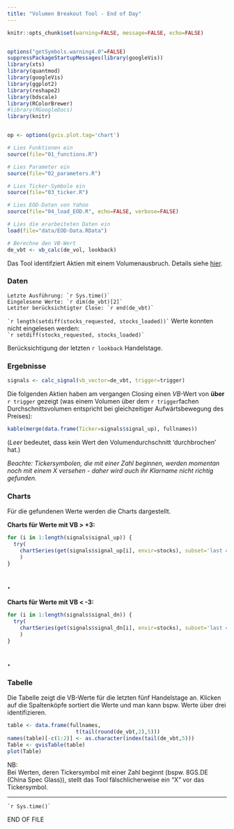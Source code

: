 ```yaml
---
title: "Volumen Breakout Tool - End of Day"
---
```



```r
knitr::opts_chunk$set(warning=FALSE, message=FALSE, echo=FALSE)


options("getSymbols.warning4.0"=FALSE)
suppressPackageStartupMessages(library(googleVis))
library(xts)
library(quantmod)
library(googleVis)
library(ggplot2)
library(reshape2)
library(bdscale)
library(RColorBrewer)
#library(RGoogleDocs)
library(knitr)


op <- options(gvis.plot.tag='chart')

# Lies Funktionen ein
source(file="01_functions.R")

# Lies Parameter ein
source(file="02_parameters.R")

# Lies Ticker-Symbole ein
source(file="03_ticker.R")

# Lies EOD-Daten von Yahoo
source(file="04_load_EOD.R", echo=FALSE, verbose=FALSE)

# Lies die erarbeiteten Daten ein 
load(file="data/EOD-Data.RData")

# Berechne den VB-Wert
de_vbt <- vb_calc(de_vol, lookback)


```

Das Tool identifziert Aktien mit einem Volumenausbruch. Details siehe [hier](http://sqx.servebeer.com/vbt/methode.html).  


### Daten

```Letzte Ausführung: `r Sys.time()` ```   
```Eingelesene Werte: `r dim(de_vbt)[2]` ```  
```Letzter berücksichtigter Close: `r end(de_vbt)` ```   

``` `r length(setdiff(stocks_requested, stocks_loaded))` ``` Werte konnten nicht eingelesen werden:     
``` `r setdiff(stocks_requested, stocks_loaded)` ```  

Berücksichtigung der letzten `r lookback` Handelstage.


### Ergebnisse  

```r
signals <- calc_signal(vb_vector=de_vbt, trigger=trigger)
```

Die folgenden Aktien haben am vergangen Closing einen $VB$-Wert von __über__ `r trigger` gezeigt (was einem Volumen über dem `r trigger`fachen Durchschnittsvolumen entspricht bei gleichzeitiger Aufwärtsbewegung des Preises):  

```r
kable(merge(data.frame(Ticker=signals$signal_up), fullnames))
```

(_Leer_ bedeutet, dass kein Wert den Volumendurchschnitt 'durchbrochen' hat.)  

_Beachte: Tickersymbolen, die mit einer Zahl beginnen, werden momentan noch mit einem X versehen - daher wird auch ihr Klarname nicht richtig gefunden._

### Charts  

Für die gefundenen Werte werden die Charts dargestellt.  

__Charts für Werte mit VB > +3:__

```r
for (i in 1:length(signals$signal_up)) {
  try(
    chartSeries(get(signals$signal_up[i], envir=stocks), subset='last 4 months', name=signals$signal_up[i]) 
    )
}
```
.    
-----
  
__Charts für Werte mit VB < -3:__

```r
for (i in 1:length(signals$signal_dn)) {
  try(
    chartSeries(get(signals$signal_dn[i], envir=stocks), subset='last 4 months', name=signals$signal_dn[i]) 
    )
}
```
  
  
.  
-----  

### Tabelle  

Die Tabelle zeigt die VB-Werte für die letzten fünf Handelstage an. 
Klicken auf die Spaltenköpfe sortiert die Werte und man kann bspw. Werte über drei identifizieren.

```r
table <- data.frame(fullnames,          
                      t(tail(round(de_vbt,2),5)))
names(table)[-c(1:2)] <- as.character(index(tail(de_vbt,5)))
Table <- gvisTable(table)
plot(Table)
```

NB:  
Bei Werten, deren Tickersymbol mit einer Zahl beginnt (bspw. 8GS.DE (China Spec Glass)), stellt das Tool fälschlicherweise ein "X" vor das Tickersymbol.



-----
``` `r Sys.time()` ```   

END OF FILE
